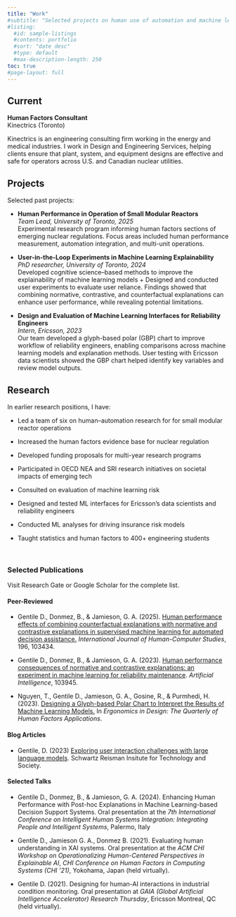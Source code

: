 ```yaml
---
title: "Work"
#subtitle: "Selected projects on human use of automation and machine learning systems in digital work environments."
#listing:
  #id: sample-listings
  #contents: portfolio
  #sort: "date desc"
  #type: default
  #max-description-length: 250
toc: true
#page-layout: full
---
```


## Current

**Human Factors Consultant**\
Kinectrics (Toronto)

Kinectrics is an engineering consulting firm working in the energy and medical industries. I work in Design and Engineering Services, helping clients ensure that plant, system, and equipment designs are effective and safe for operators across U.S. and Canadian nuclear utilities.

## Projects

Selected past projects:

<!-- ::: {#sample-listings} -->

<!-- ::: -->

-   **Human Performance in Operation of Small Modular Reactors**\
    *Team Lead, University of Toronto, 2025*\
    Experimental research program informing human factors sections of emerging nuclear regulations. Focus areas included human performance measurement, automation integration, and multi-unit operations.

-   **User-in-the-Loop Experiments in Machine Learning Explainability**\
    *PhD researcher, University of Toronto, 2024*\
    Developed cognitive science--based methods to improve the explainability of machine learning models + Designed and conducted user experiments to evaluate user reliance. Findings showed that combining normative, contrastive, and counterfactual explanations can enhance user performance, while revealing potential limitations.

-   **Design and Evaluation of Machine Learning Interfaces for Reliability Engineers**\
    *Intern, Ericsson, 2023*\
    Our team developed a glyph-based polar (GBP) chart to improve workflow of reliability engineers, enabling comparisons across machine learning models and explanation methods. User testing with Ericsson data scientists showed the GBP chart helped identify key variables and review model outputs.

## Research

In earlier research positions, I have:

-   Led a team of six on human--automation research for for small modular reactor operations

-   Increased the human factors evidence base for nuclear regulation

-   Developed funding proposals for multi-year research programs

-   Participated in OECD NEA and SRI research initiatives on societal impacts of emerging tech

-   Consulted on evaluation of machine learning risk

-   Designed and tested ML interfaces for Ericsson's data scientists and reliability engineers

-   Conducted ML analyses for driving insurance risk models

-   Taught statistics and human factors to 400+ engineering students

    \

### Selected Publications

Visit Research Gate or Google Scholar for the complete list.

#### Peer-Reviewed

-   Gentile D., Donmez, B., & Jamieson, G. A. (2025). [Human performance effects of combining counterfactual explanations with normative and contrastive explanations in supervised machine learning for automated decision assistance.](https://www.sciencedirect.com/science/article/pii/S1071581924002179) *International Journal of Human-Computer Studies*, 196, 103434.\

-   Gentile D., Donmez, B., & Jamieson, G. A. (2023). [Human performance consequences of normative and contrastive explanations: an experiment in machine learning for reliability maintenance](https://www.sciencedirect.com/science/article/pii/S0004370223000917). *Artificial Intelligence*, 103945.\

-   Nguyen, T., Gentile D., Jamieson, G. A., Gosine, R., & Purmhedi, H. (2023). [Designing a Glyph-based Polar Chart to Interpret the Results of Machine Learning Models.](https://journals.sagepub.com/doi/abs/10.1177/10648046231166047) In *Ergonomics in Design: The Quarterly of Human Factors Applications*.

#### Blog Articles

-   Gentile, D. (2023) [Exploring user interaction challenges with large language models](https://srinstitute.utoronto.ca/news/exploring-user-interaction-challenges-with-large-language-models). Schwartz Reisman Insitute for Technology and Society.

#### Selected Talks

-   Gentile D., Donmez, B., & Jamieson, G. A. (2024). Enhancing Human Performance with Post-hoc Explanations in Machine Learning-based Decision Support Systems. Oral presentation at the *7th International Conference on Intelligent Human Systems Integration: Integrating People and Intelligent Systems*, Palermo, Italy

-   Gentile D., Jamieson G. A., Donmez B. (2021). Evaluating human understanding in XAI systems. Oral presentation at the *ACM CHI Workshop on Operationalizing Human-Centered Perspectives in Explainable AI*, *CHI Conference on Human Factors in Computing Systems (CHI '21)*, Yokohama, Japan (held virtually).

-   Gentile D. (2021). Designing for human-AI interactions in industrial condition monitoring. Oral presentation at *GAIA (Global Artificial Intelligence Accelerator) Research Thursday*, Ericsson Montreal, QC (held virtually).
